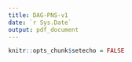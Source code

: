 ```yaml
---
title: DAG-PNS-v1
date: `r Sys.Date`
output: pdf_document
---
```


```r
knitr::opts_chunk$setecho = FALSE
```


